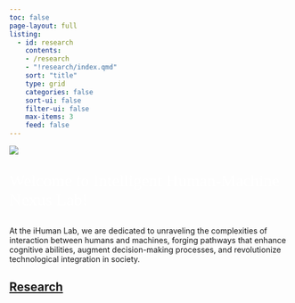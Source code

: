 ```yaml
---
toc: false
page-layout: full
listing:
  - id: research
    contents:
    - /research
    - "!research/index.qmd"
    sort: "title"
    type: grid
    categories: false
    sort-ui: false
    filter-ui: false
    max-items: 3
    feed: false
---
```


<style>
.card-text {
  flex-direction: column;
  justify-content: left;
  background: transparent;
}

.card-title {
  margin: 0 0 0.1rem;
  font-size: 1.25rem;
  color: #215177;
  text-align: center;
  font-weight: bold;
}

.description {
  color: #374151;
  line-height: 1.4;
  margin: 0;
  overflow: hidden
}
</style>

<div class="image-container">
  <img src='images/campus.jpg' >
</div>


<div id="contentframe" style="position:relative; top: 0px; left: 0px; color: #ffffff; font-family: Rubik; font-size: 30px">
Welcome to Intelligent Human-Machine Nexus Lab!
</div>

<div class="text-box">
  At the iHuman Lab, we are dedicated to unraveling the complexities of interaction between humans and machines, forging pathways that enhance cognitive abilities, augment decision-making processes, and revolutionize technological integration in society.
</div>

## [Research](research/index.qmd)

::: {#research}
:::
